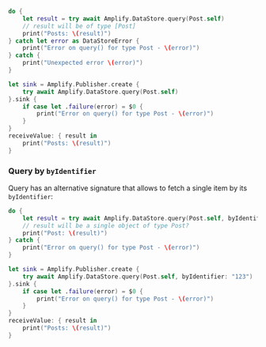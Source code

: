 <BlockSwitcher>

<Block name="Async/Await">

```swift
do {
    let result = try await Amplify.DataStore.query(Post.self)
    // result will be of type [Post]
    print("Posts: \(result)")
} catch let error as DataStoreError {
    print("Error on query() for type Post - \(error)")
} catch {
    print("Unexpected error \(error)")
}
```

</Block>

<Block name="Combine">

```swift
let sink = Amplify.Publisher.create {
    try await Amplify.DataStore.query(Post.self)
}.sink {
    if case let .failure(error) = $0 {
        print("Error on query() for type Post - \(error)")
    }
}
receiveValue: { result in
    print("Posts: \(result)")
}
```

</Block>

</BlockSwitcher>

### Query by `byIdentifier`

Query has an alternative signature that allows to fetch a single item by its `byIdentifier`:

<BlockSwitcher>

<Block name="Async/Await">

```swift
do {
    let result = try await Amplify.DataStore.query(Post.self, byIdentifier: "123")
    // result will be a single object of type Post?
    print("Post: \(result)")
} catch {
    print("Error on query() for type Post - \(error)")
}
```

</Block>

<Block name="Combine">

```swift
let sink = Amplify.Publisher.create {
    try await Amplify.DataStore.query(Post.self, byIdentifier: "123")
}.sink {
    if case let .failure(error) = $0 {
        print("Error on query() for type Post - \(error)")
    }
}
receiveValue: { result in
    print("Posts: \(result)")
}
```

</Block>

</BlockSwitcher>
